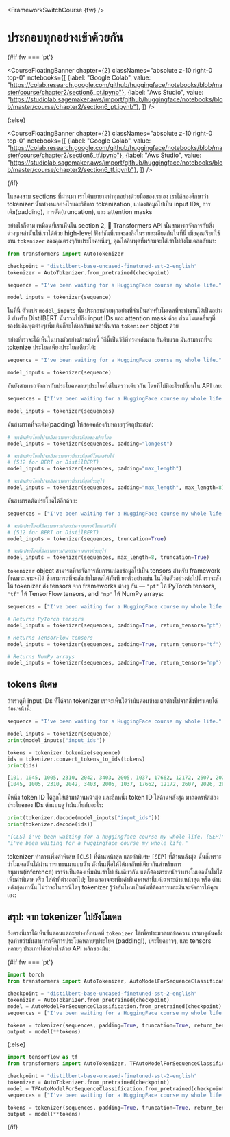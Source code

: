 <FrameworkSwitchCourse {fw} />

# ประกอบทุกอย่างเข้าด้วยกัน

{#if fw === 'pt'}

<CourseFloatingBanner chapter={2}
  classNames="absolute z-10 right-0 top-0"
  notebooks={[
    {label: "Google Colab", value: "https://colab.research.google.com/github/huggingface/notebooks/blob/master/course/chapter2/section6_pt.ipynb"},
    {label: "Aws Studio", value: "https://studiolab.sagemaker.aws/import/github/huggingface/notebooks/blob/master/course/chapter2/section6_pt.ipynb"},
]} />

{:else}

<CourseFloatingBanner chapter={2}
  classNames="absolute z-10 right-0 top-0"
  notebooks={[
    {label: "Google Colab", value: "https://colab.research.google.com/github/huggingface/notebooks/blob/master/course/chapter2/section6_tf.ipynb"},
    {label: "Aws Studio", value: "https://studiolab.sagemaker.aws/import/github/huggingface/notebooks/blob/master/course/chapter2/section6_tf.ipynb"},
]} />

{/if}

ในสองสาม sections ที่ผ่านมา เราได้พยายามทำทุกอย่างด้วยมือของเราเอง เราได้ลองศึกษาว่า tokenizer นั้นทำงานอย่างไรและวิธีการ tokenization, แปลงข้อมูลไปเป็น input IDs, การเติม(padding), การตัด(truncation), และ attention masks 

อย่างไรก็ตาม เหมือนที่เราเห็นใน section 2, 🤗 Transformers API นั้นสามารถจัดการกับสิ่งต่างๆเหล่านั้นให้เราได้ด้วย high-level ฟังก์ชันที่เราจะลงลึงในรายละเอียดกันในที่นี่ เมื่อคุณเรียกใช้งาน `tokenizer` ของคุณตรงๆกับประโยคหนึ่งๆ, คุณได้อินพุตที่พร้อมจะใส่เข้าไปยังโมเดลกลับมา:

```py
from transformers import AutoTokenizer

checkpoint = "distilbert-base-uncased-finetuned-sst-2-english"
tokenizer = AutoTokenizer.from_pretrained(checkpoint)

sequence = "I've been waiting for a HuggingFace course my whole life."

model_inputs = tokenizer(sequence)
```

ในที่นี้ ตัวแปร `model_inputs` นั้นประกอบด้วยทุกอย่างที่จำเป็นสำหรับโมเดลที่จะทำงานได้เป็นอย่างดี สำหรับ DistilBERT นั้นรวมไปถึง input IDs และ attention mask ด้วย ส่วนโมเดลอื่นๆที่รองรับอินพุตต่างๆเพิ่มเติมก็จะได้ผลลัพท์เหล่านั้นจาก `tokenizer` object ด้วย

อย่างที่เราจะได้เห็นในบางตัวอย่างด้านล่างนี้ วิธีนี้เป็นวิธีที่ทรงพลังมาก อันดับแรก มันสามารถที่จะ tokenize ประโยคเพียงประโยคเดียวได้:

```py
sequence = "I've been waiting for a HuggingFace course my whole life."

model_inputs = tokenizer(sequence)
```

มันยังสามารถจัดการกับประโยคหลายๆประโยคได้ในคราวเดียวกัน โดยที่ไม่มีอะไรเปลี่ยนใน  API เลย:

```py
sequences = ["I've been waiting for a HuggingFace course my whole life.", "So have I!"]

model_inputs = tokenizer(sequences)
```

มันสามารถที่จะเติม(padding) ให้สอดคล้องกับหลายๆวัตถุประสงค์:

```py
# จะเติมประโยคไปจนถึงความยาวที่ยาวที่สุดของประโยค
model_inputs = tokenizer(sequences, padding="longest")

# จะเติมประโยคไปจนถึงความยาวที่ยาวที่สุดที่โมเดลรับได้
# (512 for BERT or DistilBERT)
model_inputs = tokenizer(sequences, padding="max_length")

# จะเติมประโยคไปจนถึงความยาวที่ยาวที่สุดที่ระบุไว้
model_inputs = tokenizer(sequences, padding="max_length", max_length=8)
```

มันสามารถตัดประโยคได้อีกด้วย:

```py
sequences = ["I've been waiting for a HuggingFace course my whole life.", "So have I!"]

# จะตัดประโยคที่มีความยาวเกินกว่าความยาวที่โมเดลรับได้
# (512 for BERT or DistilBERT)
model_inputs = tokenizer(sequences, truncation=True)

# จะตัดประโยคที่มีความยาวเกินกว่าความยาวที่ระบุไว้
model_inputs = tokenizer(sequences, max_length=8, truncation=True)
```

`tokenizer` object สามารถที่จะจัดการกับการแปลงข้อมูลไปเป็น tensors สำหรับ framework ที่เฉพาะเจาะจงได้ ซึ่งสามารถที่จะส่งเข้าโมเดลได้ทันที ยกตัวอย่างเช่น ในโค้ดตัวอย่างต่อไปนี้ เราจะสั่งให้ tokenizer ส่ง tensors จาก frameworks ต่างๆ กัน — `"pt"` ให้ PyTorch tensors, `"tf"` ให้ TensorFlow tensors, and `"np"` ให้ NumPy arrays:

```py
sequences = ["I've been waiting for a HuggingFace course my whole life.", "So have I!"]

# Returns PyTorch tensors
model_inputs = tokenizer(sequences, padding=True, return_tensors="pt")

# Returns TensorFlow tensors
model_inputs = tokenizer(sequences, padding=True, return_tensors="tf")

# Returns NumPy arrays
model_inputs = tokenizer(sequences, padding=True, return_tensors="np")
```

## tokens พิเศษ

ถ้าเราดูที่ input IDs ที่ได้จาก tokenizer เราจะเห็นได้ว่ามันค่อนข้างแตกต่างไปจากสิ่งที่เราเคยได้ก่อนหน้านี้:

```py
sequence = "I've been waiting for a HuggingFace course my whole life."

model_inputs = tokenizer(sequence)
print(model_inputs["input_ids"])

tokens = tokenizer.tokenize(sequence)
ids = tokenizer.convert_tokens_to_ids(tokens)
print(ids)
```

```python out
[101, 1045, 1005, 2310, 2042, 3403, 2005, 1037, 17662, 12172, 2607, 2026, 2878, 2166, 1012, 102]
[1045, 1005, 2310, 2042, 3403, 2005, 1037, 17662, 12172, 2607, 2026, 2878, 2166, 1012]
```

มีหนึ่ง token ID ได้ถูกใส่เข้ามาด้านหน้าสุด และอีกหนึ่ง token ID ใส่ด้านหลังสุด มาถอดรหัสสองประโยคของ IDs ด้านบนดูว่ามันเกี่ยกับอะไร:

```py
print(tokenizer.decode(model_inputs["input_ids"]))
print(tokenizer.decode(ids))
```

```python out
"[CLS] i've been waiting for a huggingface course my whole life. [SEP]"
"i've been waiting for a huggingface course my whole life."
```

tokenizer ทำการเพิ่มคำพิเศษ `[CLS]` ที่ด้านหน้าสุด และคำพิเศษ `[SEP]` ที่ด้านหลังสุด นั้นก็เพราะว่าโมเดลนั้นได้ผ่านการเทรนมาแบบนั้น ดังนั้นเพื่อให้ได้ผลลัพท์เดียวกันสำหรับการอนุมาน(inference) เราจำเป็นต้องเพิ่มมันเข้าไปเช่นเดียวกัน แต่ก็ต้องตระหนักว่าบางโมเดลนั้นไม่ได้เพิ่มคำพิเศษ หรือ ใส่คำที่ต่างออกไป; โมเดลอาจจะเพิ่มคำพิเศษเหล่านี้แค่เฉพาะด้านหน้าสุด หรือ ด้านหลังสุดเท่านั้น ไม่ว่าจะในกรณีใดๆ tokenizer รู้ว่าอันไหนเป็นอันที่ต้องการและมันจะจัดการให้คุณเอง:

## สรุป: จาก tokenizer ไปยังโมเดล


ถึงตรงนี้เราได้เห็นขั้นตอนแต่ละอย่างทั้งหมดที่ `tokenizer` ใช้เพื่อประมวลผลข้อความ เรามาดูกันครั้งสุดท้ายว่ามันสามารถจัดการประโยคหลายๆประโยค (padding!), ประโยคยาวๆ, และ tensors หลายๆ ประเภทได้อย่างไรด้วย API หลักของมัน:

{#if fw === 'pt'}
```py
import torch
from transformers import AutoTokenizer, AutoModelForSequenceClassification

checkpoint = "distilbert-base-uncased-finetuned-sst-2-english"
tokenizer = AutoTokenizer.from_pretrained(checkpoint)
model = AutoModelForSequenceClassification.from_pretrained(checkpoint)
sequences = ["I've been waiting for a HuggingFace course my whole life.", "So have I!"]

tokens = tokenizer(sequences, padding=True, truncation=True, return_tensors="pt")
output = model(**tokens)
```
{:else}
```py
import tensorflow as tf
from transformers import AutoTokenizer, TFAutoModelForSequenceClassification

checkpoint = "distilbert-base-uncased-finetuned-sst-2-english"
tokenizer = AutoTokenizer.from_pretrained(checkpoint)
model = TFAutoModelForSequenceClassification.from_pretrained(checkpoint)
sequences = ["I've been waiting for a HuggingFace course my whole life.", "So have I!"]

tokens = tokenizer(sequences, padding=True, truncation=True, return_tensors="tf")
output = model(**tokens)
```
{/if}
